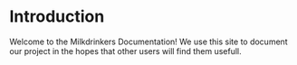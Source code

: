 # Introduction

Welcome to the Milkdrinkers Documentation! We use this site to document our project in the hopes that other users will find them usefull.
